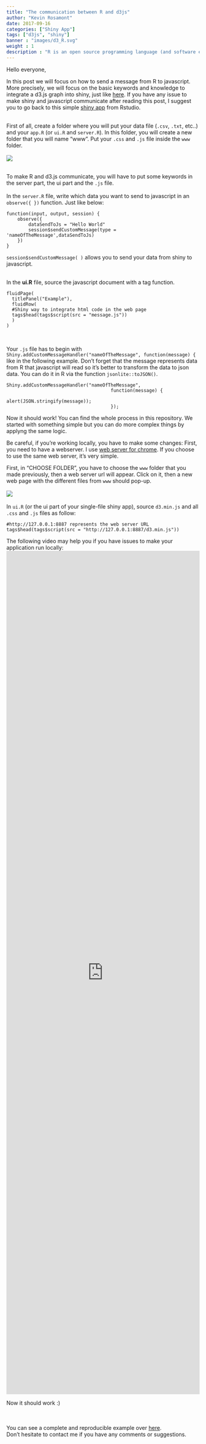 ```yaml
---
title: "The communication between R and d3js"
author: "Kevin Rosamont"
date: 2017-09-16
categories: ["Shiny App"]
tags: ["d3js", "shiny"]
banner : "images/d3_R.svg"
weight : 1
description : "R is an open source programming language (and software environment) for statistical computing and D3 is a JavaScript library for producing dynamic, interactive data visualizations in web browsers. Hence we can combine both of them to make great web applications."
---
```


Hello everyone,

In this post we will focus on how to send a message from R to javascript. More precisely, we will focus on the basic keywords and knowledge to
integrate a d3.js graph into shiny, just like [here](http://51.254.215.145:3838/shiny-fret/).
If you have any issue to make shiny and javascript communicate after reading this post, I suggest
you to go back to this simple [shiny app](http://shiny.rstudio.com/gallery/server-to-client-custom-messages.html)
from Rstudio.<br><br>

First of all, create a folder where you will put your data file (`.csv`, `.txt`, etc..) and your
`app.R` (or `ui.R` and `server.R`). In this folder,  you will create a new folder that you will name "www". Put your `.css` and `.js` file inside the `www` folder. <br><br>
<img src="/img/folder_www.png" style = "max-width:100%;"> <br><br>

To make R and d3.js communicate, you will have to put some keywords in the server part, the ui part and the `.js` file.<br><br>
In the `server.R` file, write which data you want to send to javascript in an `observe({ })` function. Just like below:

```
function(input, output, session) {
    observe({
        dataSendToJs = "Hello World"
        session$sendCustomMessage(type = 'nameOfTheMessage',dataSendToJs)
    })
}
```

`session$sendCustomMessage( )` allows you to send your data from shiny to javascript. <br><br>

In the **ui.R** file, source the javascript document with a tag function.

```
fluidPage(
  titlePanel("Example"),
  fluidRow(
  #Shiny way to integrate html code in the web page
  tags$head(tags$script(src = "message.js"))
  )
)
```

<br>

Your `.js` file has to begin with `Shiny.addCustomMessageHandler("nameOfTheMessage", function(message) {` like in the following example.
Don't forget that the message represents data from R that javascript will read so it's better to transform the data to json data. You can do it in R via the function `jsonlite::toJSON()`.

```
Shiny.addCustomMessageHandler("nameOfTheMessage",
                                      function(message) {
                                              alert(JSON.stringify(message));
                                      });
```

Now it should work! You can find the whole process in this repository. We started with something simple but you can do more complex things by applyng the same logic.

Be careful, if you're working locally, you have to make some changes:
First, you need to have a webserver. I use [web server for chrome](https://chrome.google.com/webstore/detail/web-server-for-chrome/ofhbbkphhbklhfoeikjpcbhemlocgigb?hl=en).
If you choose to use the same web server, it's very simple. <br>

First, in "CHOOSE FOLDER", you have to choose the `www` folder that you made previously, then a web server url will appear.
Click on it, then a new web page with the different files from `www` should pop-up.<br><br>
<img src="/image/webserver_source.png" style = "max-width:100%;"> <br><br>
In `ui.R` (or the ui part of your single-file shiny app), source `d3.min.js` and all `.css` and `.js` files as follow:

```
#http://127.0.0.1:8887 represents the web server URL
tags$head(tags$script(src = "http://127.0.0.1:8887/d3.min.js"))
```
The following video may help you if you have issues to make your application run locally:
<iframe width="100%" height="100%" src="https://www.youtube.com/embed/GHRZaiYh2Ac" frameborder="0" allowfullscreen style = "max-width:100%; height:55vh;"></iframe>

Now it should work :)

<br><br>
You can see a complete and reproducible example over [here](https://github.com/woozaa/fret_Lux).<br>
Don't hesitate to contact me if you have any comments or suggestions.

